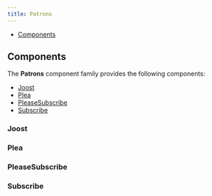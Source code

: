 ```yaml
---
title: Patrons
---
```



<DocusaurusDoc>

- [Components](#components)

## Components

The **Patrons** component family provides the following components:

- [Joost](#joost)
- [Plea](#plea)
- [PleaseSubscribe](#pleasesubscribe)
- [Subscribe](#subscribe)

### Joost

<ComponentDocs docs={jsdoc.jsdocJoost} example={Joost} />

### Plea

<ComponentDocs docs={jsdoc.jsdocPlea} example={Plea} />

### PleaseSubscribe

<ComponentDocs docs={jsdoc.jsdocPleaseSubscribe} example={PleaseSubscribe} />

### Subscribe

<ComponentDocs docs={jsdoc.jsdocSubscribe} example={Subscribe} />

</DocusaurusDoc>
